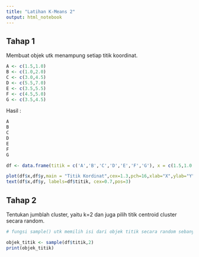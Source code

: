 ```yaml
---
title: "Latihan K-Means 2"
output: html_notebook
---
```


## Tahap 1
Membuat objek utk menampung setiap titik koordinat.
```r
A <- c(1.5,1.0)
B <- c(1.0,2.0)
C <- c(3.0,4.5)
D <- c(5.5,7.0)
E <- c(3.5,5.5)
F <- c(4.5,5.0)
G <- c(3.5,4.5)
```
Hasil :
```r
A
B
C
D
E
F
G
```
```r
df <- data.frame(titik = c('A','B','C','D','E','F','G'), x = c(1.5,1.0,3.0,5.5,3.5,4.5,3.5), y = c(1.0,2.0,4.5,7.0,5.5,5.0,4.5))
```

```r
plot(df$x,df$y,main = "Titik Kordinat",cex=1.3,pch=16,xlab="X",ylab="Y")
text(df$x,df$y, labels=df$titik, cex=0.7,pos=3)
```
## Tahap 2
Tentukan jumblah cluster, yaitu k=2 dan juga pilih titik centroid cluster secara random.
```r
# fungsi sample() utk memilih isi dari objek titik secara random sebanyak K buah.

objek_titik <- sample(df$titik,2)
print(objek_titik)
```



































